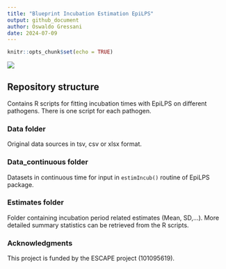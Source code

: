 ```yaml
---
title: "Blueprint Incubation Estimation EpiLPS"
output: github_document
author: Oswaldo Gressani
date: 2024-07-09
---
```


```r
knitr::opts_chunk$set(echo = TRUE)
```

![](IncubTable.png)

## Repository structure
Contains R scripts for fitting incubation times with EpiLPS on different pathogens. There is
one script for each pathogen.

### Data folder
Original data sources in tsv, csv or xlsx format.

### Data_continuous folder
Datasets in continuous time for input in `estimIncub()` routine of EpiLPS package.

### Estimates folder
Folder containing incubation period related estimates (Mean, SD,...). More detailed
summary statistics can be retrieved from the R scripts.


### Acknowledgments

This project is funded by the ESCAPE project (101095619).